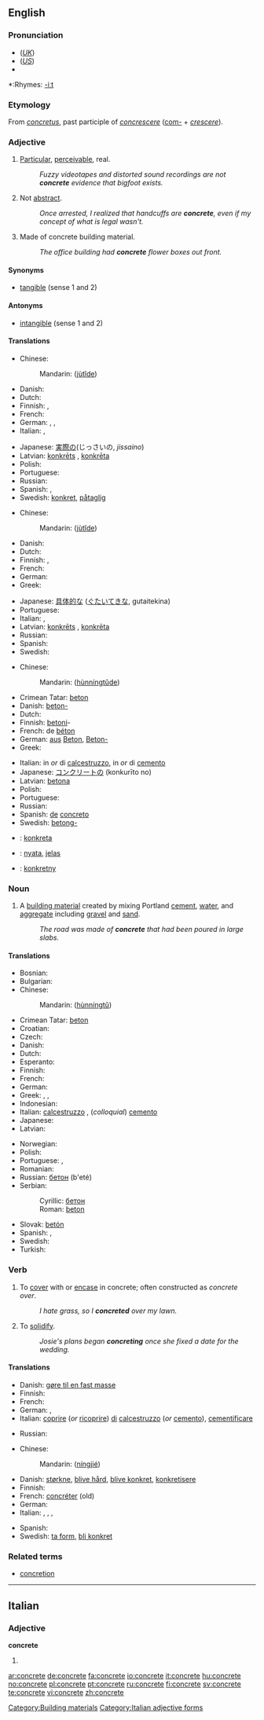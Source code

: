 {{wikipedia|dab=concrete (disambiguation)|concrete}}
==English==

===Pronunciation===
*(''[[Received Pronunciation|UK]]'') {{IPA|/ˈkɒŋkriːt/}}
*(''[[General American|US]]'') {{IPA|/ˈkɑːnkriːt/}}
*{{audio|en-us-concrete.ogg|Audio (US)}}

*:Rhymes: [[Rhymes:English:-iːt|-iːt]]

===Etymology===
From {{L.}} ''[[concretus]]'', past participle of ''[[concrescere]]'' ([[com-]] + ''[[crescere]]'').

===Adjective===
{{en-adj}}

# [[particular|Particular]], [[perceivable]], real.
#:''Fuzzy videotapes and distorted sound recordings are not '''concrete''' evidence that bigfoot exists.''
# Not [[abstract]].
#:''Once arrested, I realized that handcuffs are '''concrete''', even if my concept of what is legal wasn't.''
# Made of concrete building material.
#:''The office building had '''concrete''' flower boxes out front.''

====Synonyms====
*[[tangible]] (sense 1 and 2)

====Antonyms====
*[[intangible]] (sense 1 and 2)

====Translations====
{{trans-top|particular, perceivable, real}}
* Chinese:
*:Mandarin: {{zh-ts|[[具體]]的|[[具体]]的}} ([[jù]][[tǐ]][[de]])
* Danish: {{t-|da|konkret}}
* Dutch: {{t+|nl|concreet}}
* Finnish: {{t+|fi|konkreettinen}}, {{t-|fi|kouriintuntuva}}
* French: {{t+|fr|concret}}
* German: {{t+|de|konkret}}, {{t+|de|bestimmt}}, {{t+|de|genau}}
* Italian: {{t+|it|concreto}}, {{t+|it|reale}}
{{trans-mid}}
* Japanese: [[実際の]](じっさいの, ''jissaino'')
* Latvian: [[konkrēts]] {{m}}, [[konkrēta]] {{f}}
* Polish: {{t-|pl|konkretny}}
* Portuguese: {{t+|pt|concreto}}
* Russian: {{t+|ru|конкретный|tr=konkr'étnyj|sc=Cyrl}}
* Spanish: {{t-|es|concreto}}, {{t-|es|específico}}
* Swedish: [[konkret]], [[påtaglig]]
{{trans-bottom}}

{{trans-top|not abstract}}
* Chinese:
*:Mandarin: {{zh-ts|[[具體]]的|[[具体]]的}} ([[jù]][[tǐ]][[de]])
* Danish: {{t-|da|konkret}}
* Dutch: {{t+|nl|concreet}}
* Finnish: {{t+|fi|konkreettinen}}, {{t-|fi|kouriintuntuva}}
* French: {{t+|fr|concret}}
* German: {{t+|de|konkret}}
* Greek: {{t+|el|συγκεκριμένος|sc=Grek}}
{{trans-mid}}
* Japanese: [[具体的な]] ([[ぐたいてきな]], gutaitekina)
* Portuguese: {{t+|pt|concreto}}
* Italian: {{t+|it|concreto}}, {{t+|it|reale}}
* Latvian: [[konkrēts]] {{m}}, [[konkrēta]] {{f}}
* Russian: {{t+|ru|конкретный|tr=konkr'étnyj|sc=Cyrl}}
* Spanish: {{t-|es|concreto}}
* Swedish: {{t+|sv|konkret}}
{{trans-bottom}}

{{trans-top|made of concrete}}
* Chinese:
*:Mandarin: {{zh-ts|[[混凝土]]的|[[混凝土]]的}} ([[hùn]][[níng]][[tǔ]][[de]])
* Crimean Tatar: [[beton#Crimean Tatar|beton]]
* Danish: [[beton-]]
* Dutch: {{t-|nl|betonnen}}
* Finnish: [[betoni]]-
* French: de [[béton]]
* German: [[aus]] [[Beton]], [[Beton-]]
* Greek: {{t-|el|τσιμεντένιος|sc=Grek}}
{{trans-mid}}
* Italian: in ''or'' di [[calcestruzzo]], in ''or'' di [[cemento]]
* Japanese: [[コンクリート]]の (konkurīto no)
* Latvian: [[betona]]
* Polish: {{t-|pl|betonowy}}
* Portuguese: {{t+|pt|concreto}}
* Russian: {{t+|ru|бетонный|tr=b'etónnyj|sc=Cyrl}}
* Spanish: [[de]] [[concreto]]
* Swedish: [[betong-]]
{{trans-bottom}}

{{checktrans-top}}
*{{ttbc|Esperanto}}: [[konkreta]]
{{checktrans-mid}}
*{{ttbc|Indonesian}}: [[nyata]], [[jelas]]
*{{ttbc|Polish}}: [[konkretny]]
{{checktrans-bottom}}

===Noun===
{{wikipedia}}
{{en-noun|-}}

# A [[building material]] created by mixing Portland [[cement]], [[water]], and [[aggregate]] including [[gravel]] and [[sand]].
#:''The road was made of '''concrete''' that had been poured in large slabs.''

====Translations====
{{trans-top|building material}}
* Bosnian: {{t-|bs|beton|m}}
* Bulgarian: {{t-|bg|бетон|m|tr=betón|sc=Cyrl}}
* Chinese: 
*:Mandarin: {{zh-ts|混凝土|混凝土}} ([[hùn]][[níng]][[tǔ]])
* Crimean Tatar: [[beton#Crimean Tatar|beton]]
* Croatian: {{t-|hr|beton|m}}
* Czech: {{t-|cs|beton|m}}
* Danish: {{t-|da|beton}}
* Dutch: {{t+|nl|beton|n}}
* Esperanto: {{t-|eo|betono|xs=Esperanto}}
* Finnish: {{t+|fi|betoni}}
* French: {{t+|fr|béton|m}}
* German: {{t+|de|Beton|m}}
* Greek: {{t+|el|σκυρόδεμα|sc=Grek}}, {{t+|el|μπετόν|sc=Grek}}, {{t+|el|τσιμέντο|sc=Grek}}
* Indonesian: {{t-|id|beton|xs=Indonesian}}
* Italian: [[calcestruzzo]] {{m}}, (''colloquial'') [[cemento]] {{m}}
* Japanese: {{t+|ja|コンクリート|tr=konkurīto|sc=Jpan}}
* Latvian: {{t-|lv|betons|m|xs=Latvian}}
{{trans-mid}}
* Norwegian: {{t-|no|betong|m}}
* Polish: {{t+|pl|beton|m}}
* Portuguese: {{t-|pt|betão|m}}, {{t+|pt|concreto|m}}
* Romanian: {{t+|ro|beton|n}}
* Russian: [[бетон]] (b'eté) {{m}}
* Serbian:
*: Cyrillic: [[бетон#Serbian|бетон]] {{m}}
*: Roman: [[beton#Serbian|beton]] {{m}}
* Slovak: [[betón]]
* Spanish: {{t-|es|hormigón|m}}, {{t-|es|concreto|m}}
* Swedish: {{t-|sv|betong|c}}
* Turkish: {{t+|tr|beton}}
{{trans-bottom}}

===Verb===
{{en-verb|concret|ing}}

# To [[cover]] with or [[encase]] in concrete; often constructed as ''concrete over''.
#:''I hate grass, so I '''concreted''' over my lawn.''
# To [[solidify]].
#:''Josie's plans began '''concreting''' once she fixed a date for the wedding.''

====Translations====
{{trans-top|cover with concrete}}
* Danish: [[gøre til en fast masse]]
* Finnish: {{t-|fi|betonoida}}
* French: {{t+|fr|bétonner}}
* German: {{t-|de|betonieren}}, {{t-|de|einbetonieren}}
* Italian: [[coprire]] (''or'' [[ricoprire]]) [[di]] [[calcestruzzo]] (''or'' [[cemento]]), [[cementificare]]
{{trans-mid}}
* Russian: {{t+|ru|бетонировать|tr=b'etonírovat'|sc=Cyrl}}
{{trans-bottom}}

{{trans-top|to solidify}}
* Chinese: 
*:Mandarin: {{zh-ts|凝結|凝结}} ([[níng]][[jié]])
* Danish: [[størkne]], [[blive hård]], [[blive konkret]], [[konkretisere]]
* Finnish: {{t-|fi|konkretisoitua}}
* French: [[concréter]] (old)
* German: {{t-|de|konkretisieren}}
* Italian: {{t-|it|solidificare}}, {{t-|it|solidificarsi}}, {{t-|it|concretizzare}}, {{t-|it|concretizzarsi}}
{{trans-mid}}
* Spanish: {{t-|es|concretizar}}
* Swedish: [[ta form]], [[bli konkret]]
{{trans-bottom}}

===Related terms===
*[[concretion]]

[[Category:Building materials]]

----

==Italian==

===Adjective===
'''concrete''' {{p}}

# {{feminine of|concreto}}

[[Category:Italian adjective forms]]

[[ar:concrete]]
[[de:concrete]]
[[fa:concrete]]
[[io:concrete]]
[[it:concrete]]
[[hu:concrete]]
[[no:concrete]]
[[pl:concrete]]
[[pt:concrete]]
[[ru:concrete]]
[[fi:concrete]]
[[sv:concrete]]
[[te:concrete]]
[[vi:concrete]]
[[zh:concrete]]